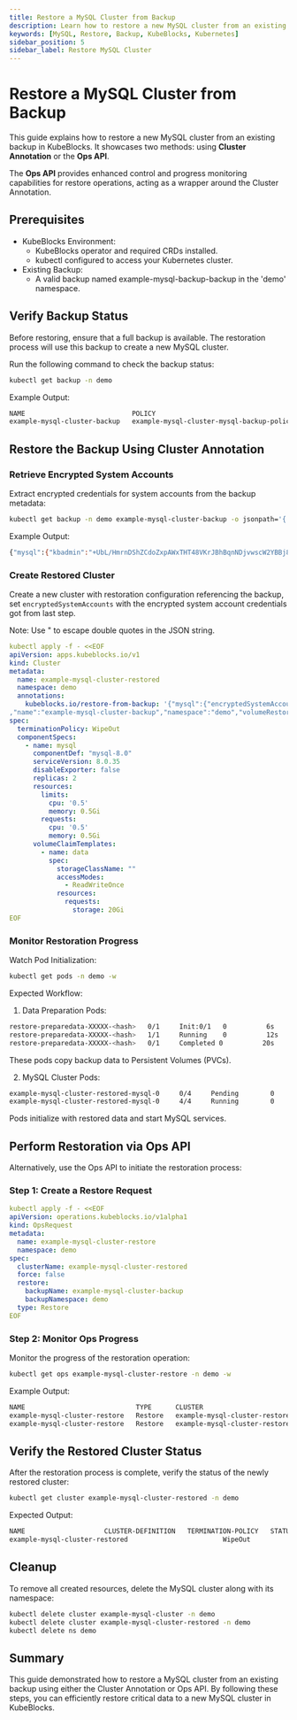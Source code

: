 ```yaml
---
title: Restore a MySQL Cluster from Backup
description: Learn how to restore a new MySQL cluster from an existing backup in KubeBlocks using the Cluster Annotation or Ops API.
keywords: [MySQL, Restore, Backup, KubeBlocks, Kubernetes]
sidebar_position: 5
sidebar_label: Restore MySQL Cluster
---
```



# Restore a MySQL Cluster from Backup

This guide explains how to restore a new MySQL cluster from an existing backup in KubeBlocks. It showcases two methods: using **Cluster Annotation** or the **Ops API**.

The **Ops API** provides enhanced control and progress monitoring capabilities for restore operations, acting as a wrapper around the Cluster Annotation.


## Prerequisites
- KubeBlocks Environment:
  - KubeBlocks operator and required CRDs installed.
  - kubectl configured to access your Kubernetes cluster.
- Existing Backup:
  - A valid backup named example-mysql-backup-backup in the 'demo' namespace.

## Verify Backup Status

Before restoring, ensure that a full backup is available. The restoration process will use this backup to create a new MySQL cluster.

Run the following command to check the backup status:
```bash
kubectl get backup -n demo
```

Example Output:
```bash
NAME                           POLICY                                      METHOD       REPO      STATUS      TOTAL-SIZE   DURATION   DELETION-POLICY   CREATION-TIME          COMPLETION-TIME        EXPIRATION-TIME
example-mysql-cluster-backup   example-mysql-cluster-mysql-backup-policy   xtrabackup   s3-repo   Completed   1633717      18s        Delete            2025-03-07T03:25:22Z   2025-03-07T03:25:40Z
```

## Restore the Backup Using Cluster Annotation

### Retrieve Encrypted System Accounts

Extract encrypted credentials for system accounts from the backup metadata:

```bash
kubectl get backup -n demo example-mysql-cluster-backup -o jsonpath='{.metadata.annotations.kubeblocks\.io/encrypted-system-accounts}'
```

Example Output:

```bash
{"mysql":{"kbadmin":"+UbL/HmrnDShZCdoZxpAWxTHT48VKrJBhBqnNDjvwscW2YBBj8biYf1REDA=","kbdataprotection":"zycglr6K6oeRpZlZBeFeTUoxGm+eSIC7bNotnz4UmFCLH8O77JsGM9gf3js=","kbmonitoring":"qX66By8D2ZJdMh5Pe9u149Fev4wVyNchi+U9QkDqPsW6hoVrbew/srZUEmE=","kbprobe":"n2VKC65TGg4N1GVr9en6EOZ0MQEf/DyDdQ0qeK9TbMRO2QMaJvKlpW9Bm5w=","kbreplicator":"1BOeBExnprxNshSCAHVGmBQ8dk+72edxQb1P2/2L2hD4M39cRLhoB60nW9Y=","proxysql":"u6NRl02g7+do5z1SVjhLTUYFqNp860wMQ1pfkH1JpsB/RKxIU6Gds2wNu7I=","root":"0YQW649uCaf0QqgAVDMX8OtNbatKYNlZE1aNRD8C2J8a9xHqPi8="}}
```

### Create Restored Cluster

Create a new cluster with restoration configuration referencing the backup, set `encryptedSystemAccounts` with the encrypted system account credentials got from last step.

Note: Use \" to escape double quotes in the JSON string.

```yaml
kubectl apply -f - <<EOF
apiVersion: apps.kubeblocks.io/v1
kind: Cluster
metadata:
  name: example-mysql-cluster-restored
  namespace: demo
  annotations:
    kubeblocks.io/restore-from-backup: '{"mysql":{"encryptedSystemAccounts":"{\"kbadmin\":\"+UbL/HmrnDShZCdoZxpAWxTHT48VKrJBhBqnNDjvwscW2YBBj8biYf1REDA=\",\"kbdataprotection\":\"zycglr6K6oeRpZlZBeFeTUoxGm+eSIC7bNotnz4UmFCLH8O77JsGM9gf3js=\",\"kbmonitoring\":\"qX66By8D2ZJdMh5Pe9u149Fev4wVyNchi+U9QkDqPsW6hoVrbew/srZUEmE=\",\"kbprobe\":\"n2VKC65TGg4N1GVr9en6EOZ0MQEf/DyDdQ0qeK9TbMRO2QMaJvKlpW9Bm5w=\",\"kbreplicator\":\"1BOeBExnprxNshSCAHVGmBQ8dk+72edxQb1P2/2L2hD4M39cRLhoB60nW9Y=\",\"proxysql\":\"u6NRl02g7+do5z1SVjhLTUYFqNp860wMQ1pfkH1JpsB/RKxIU6Gds2wNu7I=\",\"root\":\"0YQW649uCaf0QqgAVDMX8OtNbatKYNlZE1aNRD8C2J8a9xHqPi8=\"}"
,"name":"example-mysql-cluster-backup","namespace":"demo","volumeRestorePolicy":"Parallel"}}'
spec:
  terminationPolicy: WipeOut
  componentSpecs:
    - name: mysql
      componentDef: "mysql-8.0"
      serviceVersion: 8.0.35
      disableExporter: false
      replicas: 2
      resources:
        limits:
          cpu: '0.5'
          memory: 0.5Gi
        requests:
          cpu: '0.5'
          memory: 0.5Gi
      volumeClaimTemplates:
        - name: data
          spec:
            storageClassName: ""
            accessModes:
              - ReadWriteOnce
            resources:
              requests:
                storage: 20Gi
EOF
```

### Monitor Restoration Progress

Watch Pod Initialization:
```bash
kubectl get pods -n demo -w
```

Expected Workflow:

1. Data Preparation Pods:
```bash
restore-preparedata-XXXXX-<hash>   0/1     Init:0/1   0          6s
restore-preparedata-XXXXX-<hash>   1/1     Running    0          12s
restore-preparedata-XXXXX-<hash>   0/1     Completed 0          20s
```
These pods copy backup data to Persistent Volumes (PVCs).


2. MySQL Cluster Pods:
```bash
example-mysql-cluster-restored-mysql-0     0/4     Pending        0          0s
example-mysql-cluster-restored-mysql-0     4/4     Running        0          20s
```
Pods initialize with restored data and start MySQL services.

## Perform Restoration via Ops API

Alternatively, use the Ops API to initiate the restoration process:

### Step 1: Create a Restore Request

```yaml
kubectl apply -f - <<EOF
apiVersion: operations.kubeblocks.io/v1alpha1
kind: OpsRequest
metadata:
  name: example-mysql-cluster-restore
  namespace: demo
spec:
  clusterName: example-mysql-cluster-restored
  force: false
  restore:
    backupName: example-mysql-cluster-backup
    backupNamespace: demo
  type: Restore
EOF
```

### Step 2: Monitor Ops Progress

Monitor the progress of the restoration operation:
```bash
kubectl get ops example-mysql-cluster-restore -n demo -w
```
Example Output:
```bash
NAME                            TYPE      CLUSTER                         STATUS    PROGRESS   AGE
example-mysql-cluster-restore   Restore   example-mysql-cluster-restored   Running   -/-        55s
example-mysql-cluster-restore   Restore   example-mysql-cluster-restored   Succeed   -/-        3m3s
```


## Verify the Restored Cluster Status

After the restoration process is complete, verify the status of the newly restored cluster:
```bash
kubectl get cluster example-mysql-cluster-restored -n demo
```
Expected Output:
```bash
NAME                    CLUSTER-DEFINITION   TERMINATION-POLICY   STATUS    AGE
example-mysql-cluster-restored                        WipeOut               Running   3m2s
```

## Cleanup
To remove all created resources, delete the MySQL cluster along with its namespace:

```bash
kubectl delete cluster example-mysql-cluster -n demo
kubectl delete cluster example-mysql-cluster-restored -n demo
kubectl delete ns demo
```

## Summary
This guide demonstrated how to restore a MySQL cluster from an existing backup using either the Cluster Annotation or Ops API. By following these steps, you can efficiently restore critical data to a new MySQL cluster in KubeBlocks.
